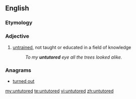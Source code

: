==English==

===Etymology===
{{prefix|un|tutored}}
===Adjective===
{{en-adj|-}}

# [[untrained]], not taught or educated in a field of knowledge
#: ''To my '''untutored''' eye all the trees looked alike.''

===Anagrams===
* [[turned out#English|turned out]]

[[my:untutored]]
[[te:untutored]]
[[vi:untutored]]
[[zh:untutored]]